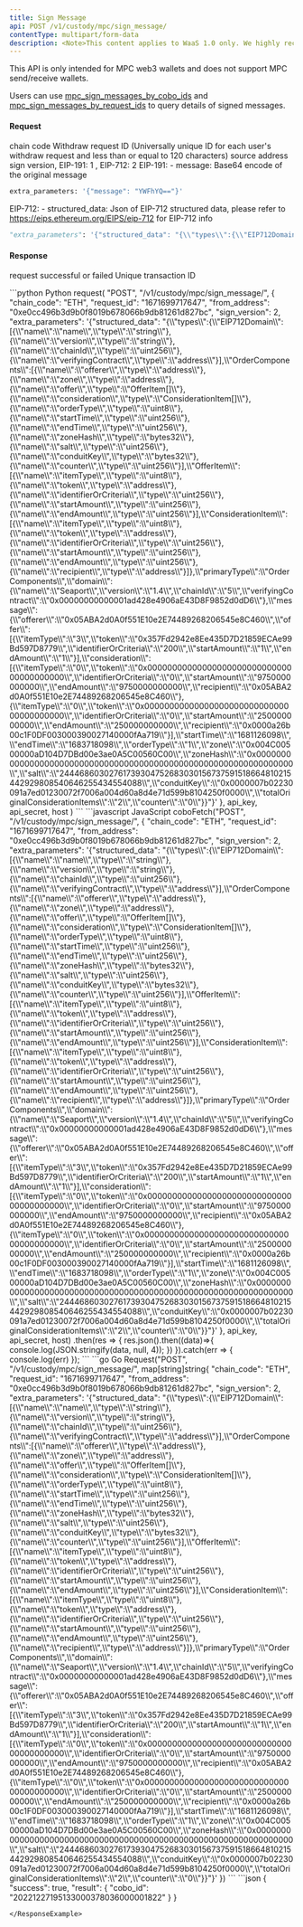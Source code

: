 ```yaml
---
title: Sign Message
api: POST /v1/custody/mpc/sign_message/
contentType: multipart/form-data
description: <Note>This content applies to WaaS 1.0 only. We highly recommend that you upgrade to <a href="/v2/guides/overview/introduction">WaaS 2.0</a>.</Note> Sign Message
---
```


<Note>This API is only intended for MPC web3 wallets and does not support MPC send/receive wallets.</Note>

<Note>Users can use [mpc_sign_messages_by_cobo_ids](/v1/api-references/mpc-wallet/mpc_sign_messages_by_cobo_ids) and
[mpc_sign_messages_by_request_ids](/v1/api-references/mpc-wallet/mpc_sign_messages_by_request_ids) to query details of signed messages.</Note>

#### Request

<ParamField body="chain_code" type="String" required>chain code</ParamField>
<ParamField body="request_id" type="String" required>Withdraw request ID (Universally unique ID for each user's withdraw request and less than or equal to 120 characters)</ParamField>
<ParamField body="from_address" type="String" required>source address</ParamField>
<ParamField body="sign_version" type="String" required>sign version, EIP-191: 1 , EIP-712: 2</ParamField>
<ParamField body="extra_parameters" type="Json" required>
EIP-191:
    - message: Base64 encode of the original message
```python Sample
extra_parameters: '{"message": "YWFhYQ=="}'
```
EIP-712:
    - structured_data: Json of EIP-712 structured data, please refer to https://eips.ethereum.org/EIPS/eip-712 for EIP-712 info
```python Sample
"extra_parameters": '{"structured_data": "{\\"types\\":{\\"EIP712Domain\\":[{\\"name\\":\\"name\\",\\"type\\":\\"string\\"},{\\"name\\":\\"version\\",\\"type\\":\\"string\\"},{\\"name\\":\\"chainId\\",\\"type\\":\\"uint256\\"},{\\"name\\":\\"verifyingContract\\",\\"type\\":\\"address\\"}],\\"OrderComponents\\":[{\\"name\\":\\"offerer\\",\\"type\\":\\"address\\"},{\\"name\\":\\"zone\\",\\"type\\":\\"address\\"},{\\"name\\":\\"offer\\",\\"type\\":\\"OfferItem[]\\"},{\\"name\\":\\"consideration\\",\\"type\\":\\"ConsiderationItem[]\\"},{\\"name\\":\\"orderType\\",\\"type\\":\\"uint8\\"},{\\"name\\":\\"startTime\\",\\"type\\":\\"uint256\\"},{\\"name\\":\\"endTime\\",\\"type\\":\\"uint256\\"},{\\"name\\":\\"zoneHash\\",\\"type\\":\\"bytes32\\"},{\\"name\\":\\"salt\\",\\"type\\":\\"uint256\\"},{\\"name\\":\\"conduitKey\\",\\"type\\":\\"bytes32\\"},{\\"name\\":\\"counter\\",\\"type\\":\\"uint256\\"}],\\"OfferItem\\":[{\\"name\\":\\"itemType\\",\\"type\\":\\"uint8\\"},{\\"name\\":\\"token\\",\\"type\\":\\"address\\"},{\\"name\\":\\"identifierOrCriteria\\",\\"type\\":\\"uint256\\"},{\\"name\\":\\"startAmount\\",\\"type\\":\\"uint256\\"},{\\"name\\":\\"endAmount\\",\\"type\\":\\"uint256\\"}],\\"ConsiderationItem\\":[{\\"name\\":\\"itemType\\",\\"type\\":\\"uint8\\"},{\\"name\\":\\"token\\",\\"type\\":\\"address\\"},{\\"name\\":\\"identifierOrCriteria\\",\\"type\\":\\"uint256\\"},{\\"name\\":\\"startAmount\\",\\"type\\":\\"uint256\\"},{\\"name\\":\\"endAmount\\",\\"type\\":\\"uint256\\"},{\\"name\\":\\"recipient\\",\\"type\\":\\"address\\"}]},\\"primaryType\\":\\"OrderComponents\\",\\"domain\\":{\\"name\\":\\"Seaport\\",\\"version\\":\\"1.4\\",\\"chainId\\":\\"5\\",\\"verifyingContract\\":\\"0x00000000000001ad428e4906aE43D8F9852d0dD6\\"},\\"message\\":{\\"offerer\\":\\"0x05ABA2d0A0f551E10e2E74489268206545e8C460\\",\\"offer\\":[{\\"itemType\\":\\"3\\",\\"token\\":\\"0x357Fd2942e8Ee435D7D21859ECAe99Bd597D8779\\",\\"identifierOrCriteria\\":\\"200\\",\\"startAmount\\":\\"1\\",\\"endAmount\\":\\"1\\"}],\\"consideration\\":[{\\"itemType\\":\\"0\\",\\"token\\":\\"0x0000000000000000000000000000000000000000\\",\\"identifierOrCriteria\\":\\"0\\",\\"startAmount\\":\\"9750000000000\\",\\"endAmount\\":\\"9750000000000\\",\\"recipient\\":\\"0x05ABA2d0A0f551E10e2E74489268206545e8C460\\"},{\\"itemType\\":\\"0\\",\\"token\\":\\"0x0000000000000000000000000000000000000000\\",\\"identifierOrCriteria\\":\\"0\\",\\"startAmount\\":\\"250000000000\\",\\"endAmount\\":\\"250000000000\\",\\"recipient\\":\\"0x0000a26b00c1F0DF003000390027140000fAa719\\"}],\\"startTime\\":\\"1681126098\\",\\"endTime\\":\\"1683718098\\",\\"orderType\\":\\"1\\",\\"zone\\":\\"0x004C00500000aD104D7DBd00e3ae0A5C00560C00\\",\\"zoneHash\\":\\"0x0000000000000000000000000000000000000000000000000000000000000000\\",\\"salt\\":\\"24446860302761739304752683030156737591518664810215442929808540646255434554088\\",\\"conduitKey\\":\\"0x0000007b02230091a7ed01230072f7006a004d60a8d4e71d599b8104250f0000\\",\\"totalOriginalConsiderationItems\\":\\"2\\",\\"counter\\":\\"0\\"}}"}'
```
</ParamField>

#### Response
<ResponseField name="success" type="bool">request successful or failed</ResponseField>
   <ResponseField name="result" type="object">
      <Expandable title="object">
            <ResponseField name="cobo_id" type="String" >Unique transaction ID</ResponseField>
      </Expandable>
</ResponseField>

<RequestExample>
```python Python
request(
    "POST",
    "/v1/custody/mpc/sign_message/",
    {
        "chain_code": "ETH",
        "request_id": "1671699717647",
        "from_address": "0xe0cc496b3d9b0f8019b678066b9db81261d827bc",
        "sign_version": 2,
        "extra_parameters": '{"structured_data": "{\\"types\\":{\\"EIP712Domain\\":[{\\"name\\":\\"name\\",\\"type\\":\\"string\\"},{\\"name\\":\\"version\\",\\"type\\":\\"string\\"},{\\"name\\":\\"chainId\\",\\"type\\":\\"uint256\\"},{\\"name\\":\\"verifyingContract\\",\\"type\\":\\"address\\"}],\\"OrderComponents\\":[{\\"name\\":\\"offerer\\",\\"type\\":\\"address\\"},{\\"name\\":\\"zone\\",\\"type\\":\\"address\\"},{\\"name\\":\\"offer\\",\\"type\\":\\"OfferItem[]\\"},{\\"name\\":\\"consideration\\",\\"type\\":\\"ConsiderationItem[]\\"},{\\"name\\":\\"orderType\\",\\"type\\":\\"uint8\\"},{\\"name\\":\\"startTime\\",\\"type\\":\\"uint256\\"},{\\"name\\":\\"endTime\\",\\"type\\":\\"uint256\\"},{\\"name\\":\\"zoneHash\\",\\"type\\":\\"bytes32\\"},{\\"name\\":\\"salt\\",\\"type\\":\\"uint256\\"},{\\"name\\":\\"conduitKey\\",\\"type\\":\\"bytes32\\"},{\\"name\\":\\"counter\\",\\"type\\":\\"uint256\\"}],\\"OfferItem\\":[{\\"name\\":\\"itemType\\",\\"type\\":\\"uint8\\"},{\\"name\\":\\"token\\",\\"type\\":\\"address\\"},{\\"name\\":\\"identifierOrCriteria\\",\\"type\\":\\"uint256\\"},{\\"name\\":\\"startAmount\\",\\"type\\":\\"uint256\\"},{\\"name\\":\\"endAmount\\",\\"type\\":\\"uint256\\"}],\\"ConsiderationItem\\":[{\\"name\\":\\"itemType\\",\\"type\\":\\"uint8\\"},{\\"name\\":\\"token\\",\\"type\\":\\"address\\"},{\\"name\\":\\"identifierOrCriteria\\",\\"type\\":\\"uint256\\"},{\\"name\\":\\"startAmount\\",\\"type\\":\\"uint256\\"},{\\"name\\":\\"endAmount\\",\\"type\\":\\"uint256\\"},{\\"name\\":\\"recipient\\",\\"type\\":\\"address\\"}]},\\"primaryType\\":\\"OrderComponents\\",\\"domain\\":{\\"name\\":\\"Seaport\\",\\"version\\":\\"1.4\\",\\"chainId\\":\\"5\\",\\"verifyingContract\\":\\"0x00000000000001ad428e4906aE43D8F9852d0dD6\\"},\\"message\\":{\\"offerer\\":\\"0x05ABA2d0A0f551E10e2E74489268206545e8C460\\",\\"offer\\":[{\\"itemType\\":\\"3\\",\\"token\\":\\"0x357Fd2942e8Ee435D7D21859ECAe99Bd597D8779\\",\\"identifierOrCriteria\\":\\"200\\",\\"startAmount\\":\\"1\\",\\"endAmount\\":\\"1\\"}],\\"consideration\\":[{\\"itemType\\":\\"0\\",\\"token\\":\\"0x0000000000000000000000000000000000000000\\",\\"identifierOrCriteria\\":\\"0\\",\\"startAmount\\":\\"9750000000000\\",\\"endAmount\\":\\"9750000000000\\",\\"recipient\\":\\"0x05ABA2d0A0f551E10e2E74489268206545e8C460\\"},{\\"itemType\\":\\"0\\",\\"token\\":\\"0x0000000000000000000000000000000000000000\\",\\"identifierOrCriteria\\":\\"0\\",\\"startAmount\\":\\"250000000000\\",\\"endAmount\\":\\"250000000000\\",\\"recipient\\":\\"0x0000a26b00c1F0DF003000390027140000fAa719\\"}],\\"startTime\\":\\"1681126098\\",\\"endTime\\":\\"1683718098\\",\\"orderType\\":\\"1\\",\\"zone\\":\\"0x004C00500000aD104D7DBd00e3ae0A5C00560C00\\",\\"zoneHash\\":\\"0x0000000000000000000000000000000000000000000000000000000000000000\\",\\"salt\\":\\"24446860302761739304752683030156737591518664810215442929808540646255434554088\\",\\"conduitKey\\":\\"0x0000007b02230091a7ed01230072f7006a004d60a8d4e71d599b8104250f0000\\",\\"totalOriginalConsiderationItems\\":\\"2\\",\\"counter\\":\\"0\\"}}"}'
    },
    api_key, api_secret, host
)
```
```javascript JavaScript
coboFetch("POST", "/v1/custody/mpc/sign_message/", {
    "chain_code": "ETH",
    "request_id": "1671699717647",
    "from_address": "0xe0cc496b3d9b0f8019b678066b9db81261d827bc",
    "sign_version": 2,
    "extra_parameters": '{"structured_data": "{\\"types\\":{\\"EIP712Domain\\":[{\\"name\\":\\"name\\",\\"type\\":\\"string\\"},{\\"name\\":\\"version\\",\\"type\\":\\"string\\"},{\\"name\\":\\"chainId\\",\\"type\\":\\"uint256\\"},{\\"name\\":\\"verifyingContract\\",\\"type\\":\\"address\\"}],\\"OrderComponents\\":[{\\"name\\":\\"offerer\\",\\"type\\":\\"address\\"},{\\"name\\":\\"zone\\",\\"type\\":\\"address\\"},{\\"name\\":\\"offer\\",\\"type\\":\\"OfferItem[]\\"},{\\"name\\":\\"consideration\\",\\"type\\":\\"ConsiderationItem[]\\"},{\\"name\\":\\"orderType\\",\\"type\\":\\"uint8\\"},{\\"name\\":\\"startTime\\",\\"type\\":\\"uint256\\"},{\\"name\\":\\"endTime\\",\\"type\\":\\"uint256\\"},{\\"name\\":\\"zoneHash\\",\\"type\\":\\"bytes32\\"},{\\"name\\":\\"salt\\",\\"type\\":\\"uint256\\"},{\\"name\\":\\"conduitKey\\",\\"type\\":\\"bytes32\\"},{\\"name\\":\\"counter\\",\\"type\\":\\"uint256\\"}],\\"OfferItem\\":[{\\"name\\":\\"itemType\\",\\"type\\":\\"uint8\\"},{\\"name\\":\\"token\\",\\"type\\":\\"address\\"},{\\"name\\":\\"identifierOrCriteria\\",\\"type\\":\\"uint256\\"},{\\"name\\":\\"startAmount\\",\\"type\\":\\"uint256\\"},{\\"name\\":\\"endAmount\\",\\"type\\":\\"uint256\\"}],\\"ConsiderationItem\\":[{\\"name\\":\\"itemType\\",\\"type\\":\\"uint8\\"},{\\"name\\":\\"token\\",\\"type\\":\\"address\\"},{\\"name\\":\\"identifierOrCriteria\\",\\"type\\":\\"uint256\\"},{\\"name\\":\\"startAmount\\",\\"type\\":\\"uint256\\"},{\\"name\\":\\"endAmount\\",\\"type\\":\\"uint256\\"},{\\"name\\":\\"recipient\\",\\"type\\":\\"address\\"}]},\\"primaryType\\":\\"OrderComponents\\",\\"domain\\":{\\"name\\":\\"Seaport\\",\\"version\\":\\"1.4\\",\\"chainId\\":\\"5\\",\\"verifyingContract\\":\\"0x00000000000001ad428e4906aE43D8F9852d0dD6\\"},\\"message\\":{\\"offerer\\":\\"0x05ABA2d0A0f551E10e2E74489268206545e8C460\\",\\"offer\\":[{\\"itemType\\":\\"3\\",\\"token\\":\\"0x357Fd2942e8Ee435D7D21859ECAe99Bd597D8779\\",\\"identifierOrCriteria\\":\\"200\\",\\"startAmount\\":\\"1\\",\\"endAmount\\":\\"1\\"}],\\"consideration\\":[{\\"itemType\\":\\"0\\",\\"token\\":\\"0x0000000000000000000000000000000000000000\\",\\"identifierOrCriteria\\":\\"0\\",\\"startAmount\\":\\"9750000000000\\",\\"endAmount\\":\\"9750000000000\\",\\"recipient\\":\\"0x05ABA2d0A0f551E10e2E74489268206545e8C460\\"},{\\"itemType\\":\\"0\\",\\"token\\":\\"0x0000000000000000000000000000000000000000\\",\\"identifierOrCriteria\\":\\"0\\",\\"startAmount\\":\\"250000000000\\",\\"endAmount\\":\\"250000000000\\",\\"recipient\\":\\"0x0000a26b00c1F0DF003000390027140000fAa719\\"}],\\"startTime\\":\\"1681126098\\",\\"endTime\\":\\"1683718098\\",\\"orderType\\":\\"1\\",\\"zone\\":\\"0x004C00500000aD104D7DBd00e3ae0A5C00560C00\\",\\"zoneHash\\":\\"0x0000000000000000000000000000000000000000000000000000000000000000\\",\\"salt\\":\\"24446860302761739304752683030156737591518664810215442929808540646255434554088\\",\\"conduitKey\\":\\"0x0000007b02230091a7ed01230072f7006a004d60a8d4e71d599b8104250f0000\\",\\"totalOriginalConsiderationItems\\":\\"2\\",\\"counter\\":\\"0\\"}}"}'
}, api_key, api_secret, host)
    .then(res => {
        res.json().then((data)=>{
            console.log(JSON.stringify(data, null, 4));
        })
    }).catch(err => {
        console.log(err)
    });
```
```go Go
Request("POST", "/v1/custody/mpc/sign_message/", map[string]string{
    "chain_code": "ETH",
    "request_id": "1671699717647",
    "from_address": "0xe0cc496b3d9b0f8019b678066b9db81261d827bc",
    "sign_version": 2,
    "extra_parameters": '{"structured_data": "{\\"types\\":{\\"EIP712Domain\\":[{\\"name\\":\\"name\\",\\"type\\":\\"string\\"},{\\"name\\":\\"version\\",\\"type\\":\\"string\\"},{\\"name\\":\\"chainId\\",\\"type\\":\\"uint256\\"},{\\"name\\":\\"verifyingContract\\",\\"type\\":\\"address\\"}],\\"OrderComponents\\":[{\\"name\\":\\"offerer\\",\\"type\\":\\"address\\"},{\\"name\\":\\"zone\\",\\"type\\":\\"address\\"},{\\"name\\":\\"offer\\",\\"type\\":\\"OfferItem[]\\"},{\\"name\\":\\"consideration\\",\\"type\\":\\"ConsiderationItem[]\\"},{\\"name\\":\\"orderType\\",\\"type\\":\\"uint8\\"},{\\"name\\":\\"startTime\\",\\"type\\":\\"uint256\\"},{\\"name\\":\\"endTime\\",\\"type\\":\\"uint256\\"},{\\"name\\":\\"zoneHash\\",\\"type\\":\\"bytes32\\"},{\\"name\\":\\"salt\\",\\"type\\":\\"uint256\\"},{\\"name\\":\\"conduitKey\\",\\"type\\":\\"bytes32\\"},{\\"name\\":\\"counter\\",\\"type\\":\\"uint256\\"}],\\"OfferItem\\":[{\\"name\\":\\"itemType\\",\\"type\\":\\"uint8\\"},{\\"name\\":\\"token\\",\\"type\\":\\"address\\"},{\\"name\\":\\"identifierOrCriteria\\",\\"type\\":\\"uint256\\"},{\\"name\\":\\"startAmount\\",\\"type\\":\\"uint256\\"},{\\"name\\":\\"endAmount\\",\\"type\\":\\"uint256\\"}],\\"ConsiderationItem\\":[{\\"name\\":\\"itemType\\",\\"type\\":\\"uint8\\"},{\\"name\\":\\"token\\",\\"type\\":\\"address\\"},{\\"name\\":\\"identifierOrCriteria\\",\\"type\\":\\"uint256\\"},{\\"name\\":\\"startAmount\\",\\"type\\":\\"uint256\\"},{\\"name\\":\\"endAmount\\",\\"type\\":\\"uint256\\"},{\\"name\\":\\"recipient\\",\\"type\\":\\"address\\"}]},\\"primaryType\\":\\"OrderComponents\\",\\"domain\\":{\\"name\\":\\"Seaport\\",\\"version\\":\\"1.4\\",\\"chainId\\":\\"5\\",\\"verifyingContract\\":\\"0x00000000000001ad428e4906aE43D8F9852d0dD6\\"},\\"message\\":{\\"offerer\\":\\"0x05ABA2d0A0f551E10e2E74489268206545e8C460\\",\\"offer\\":[{\\"itemType\\":\\"3\\",\\"token\\":\\"0x357Fd2942e8Ee435D7D21859ECAe99Bd597D8779\\",\\"identifierOrCriteria\\":\\"200\\",\\"startAmount\\":\\"1\\",\\"endAmount\\":\\"1\\"}],\\"consideration\\":[{\\"itemType\\":\\"0\\",\\"token\\":\\"0x0000000000000000000000000000000000000000\\",\\"identifierOrCriteria\\":\\"0\\",\\"startAmount\\":\\"9750000000000\\",\\"endAmount\\":\\"9750000000000\\",\\"recipient\\":\\"0x05ABA2d0A0f551E10e2E74489268206545e8C460\\"},{\\"itemType\\":\\"0\\",\\"token\\":\\"0x0000000000000000000000000000000000000000\\",\\"identifierOrCriteria\\":\\"0\\",\\"startAmount\\":\\"250000000000\\",\\"endAmount\\":\\"250000000000\\",\\"recipient\\":\\"0x0000a26b00c1F0DF003000390027140000fAa719\\"}],\\"startTime\\":\\"1681126098\\",\\"endTime\\":\\"1683718098\\",\\"orderType\\":\\"1\\",\\"zone\\":\\"0x004C00500000aD104D7DBd00e3ae0A5C00560C00\\",\\"zoneHash\\":\\"0x0000000000000000000000000000000000000000000000000000000000000000\\",\\"salt\\":\\"24446860302761739304752683030156737591518664810215442929808540646255434554088\\",\\"conduitKey\\":\\"0x0000007b02230091a7ed01230072f7006a004d60a8d4e71d599b8104250f0000\\",\\"totalOriginalConsiderationItems\\":\\"2\\",\\"counter\\":\\"0\\"}}"}'
})
```
</RequestExample>

<ResponseExample>
```json
{
  "success": true,
  "result": {
    "cobo_id": "20221227195133000378036000001822"
  }
}

```
</ResponseExample>
